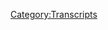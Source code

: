 {{DEFAULTSORT:
    #_TRANSCRIPT_0736:Reflections on a Verdict
}}{{Transcript
    | title         = [[736: Reflections on a Verdict]]
    | caption       = [https://knowledgefight.libsyn.com/736-reflections-on-a-verdict Listen to this episode on Libsyn]
    | episodeNumber = [[736: Reflections on a Verdict|736]]
    | length        = 01:08:22
}}

{{MessageBox
    | header     = Warning: Bot Generated Content
    | text       = This transcript was automatically generated by transcription software and likely contains many mistakes and misattributions. Please check the audio for definitive quotes, attribution, and context.
    | image      = N3yvass4myg91.webp
    | imagewidth = 50px
    | id         = warning
}}

{{TranscriptBlock
    | name      = Opening Theme by DJ Danarchy
    | timestamp = 00:00:04.000
    | text      = Red Alert. Red alert. Red alert. Red alert. Red alert. Not not not not not not Knowledge Fight. Dan and Jordan. I am sweating. Knowledge fight dot com. It's time to pray. I have great respect for Knowledge Fight. Knowledge Fight. I'm sick of them posing as if they're the good guys saying we are the bad guys. Knowledge Fight. Dan and Jordan. Knowledge Fight. Need money. Andy in Kansas Andy in Andy Stop it Andy in Kan Andy in Kansas. Andy it's time to pray Andy in Kansas, you're on the air. Thanks for holding. Hello Alex I'm a first time caller I'm a huge fan. I love your work. Knowledge Fight. Knowledge Fight dot com. I love you.
}}

{{TranscriptBlock
    | name      = Dan
    | timestamp = 00:00:55.000
    | text      = Hey, everybody, how's it going out there? This is Dan. Here's the situation, the other day me and Jordan, after the verdict came out on Thursday, we had the opportunity to sit down and chat with the plaintiff's attorney from the Texas cases, Mark Bankston, about the, you know the goings on, reflect a little bit on the the case and what were the most likely next steps. And that is a little bowonus, bwonus bowonus. That's what it is. It's a bonus little episode for this weekend for you all to enjoy. Sneaky snaking. But here's the thing. Me and Jordan had myint, mint, man. I'm pronouncing things weird all over the place. Me and Jordan had meant to record an intro the like this what I'm what I'm doing here, but we forgot. Anyway, I just thought it would be weird if the episode started and then just immediately jumped into an interview. Maybe I'm wrong. I don't know. Maybe this is unnecessary. Anyway, before I get too up in my head. I'll just throw it to the interview, enjoy, and we will be talking to you soon.
}}

{{TranscriptBlock
    | name      = Dan
    | timestamp = 00:02:10.000
    | text      = Well, folks, I figured there's a lot of news, there's a billion stories to cover.
}}

{{TranscriptBlock
    | name      = Jordan
    | timestamp = 00:02:16.000
    | text      = Yeah. 965 million to be exact.
}}

{{TranscriptBlock
    | name      = Dan
    | timestamp = 00:02:19.000
    | text      = Yeah, close to a billion stories. yeah. And whenever we need some legal analysis on cases involving one Alex Emric Jones, there's, there's one, when we put up the Mark Bankston symbol,
}}

{{TranscriptBlock
    | name      = Jordan
    | timestamp = 00:02:31.000
    | text      = There's only one signal signal symbol.
}}

{{TranscriptBlock
    | name      = Dan
    | timestamp = 00:02:35.000
    | text      = I go to the rooftop of my apartment here in Chicago and I put a gummy worm shadow on a cloud and then Bill calls Mark.
}}

{{TranscriptBlock
    | name      = Jordan
    | timestamp = 00:02:44.000
    | text      = I think I think the Mark signal is a is a silhouette with the words underneath it, "Who sent me these texts?" I think that's
}}

{{TranscriptBlock
    | name      = Dan
    | timestamp = 00:02:53.000
    | text      = It's a it's a Matlock shaped symbol, or bones being picked.
}}

{{TranscriptBlock
    | name      = Jordan
    | timestamp = 00:02:59.000
    | text      = We have extended this long enough, Mark. Welcome to the show!
}}

{{TranscriptBlock
    | name      = Mark Bankston
    | timestamp = 00:03:02.000
    | text      = Cheers, boys. How are y'all doing?
}}

{{TranscriptBlock
    | name      = Dan
    | timestamp = 00:03:04.000
    | text      = Welcome back. I raise my glass of, Jordan brought champagne over this evening. And so welcome. Thanks for joining us.
}}

{{TranscriptBlock
    | name      = Mark Bankston
    | timestamp = 00:03:12.000
    | text      = Absolutely. Absolutely couldn't be in better spirits today.
}}

{{TranscriptBlock
    | name      = Dan
    | timestamp = 00:03:17.000
    | text      = I think a lot of the audience's aware obviously that the Connecticut case, the verdict came in on Wednesday.
}}

{{TranscriptBlock
    | name      = Mark Bankston
    | timestamp = 00:03:25.000
    | text      = Boy, did it ever.
}}

{{TranscriptBlock
    | name      = Dan
    | timestamp = 00:03:27.000
    | text      = It came in as a, as a flood
}}

{{TranscriptBlock
    | name      = Jordan
    | timestamp = 00:03:32.000
    | text      = It will require 40 days and 40 nights to weather the storm, is the level of flood we're dealing with here.
}}

{{TranscriptBlock
    | name      = Dan
    | timestamp = 00:03:39.000
    | text      = And I think some people probably have some questions about, you know, the dynamics about it. And we're certainly no legal mind...
}}

{{TranscriptBlock
    | name      = Jordan
    | timestamp = 00:03:46.000
    | text      = Absolutely we have no law it stuff.
}}

{{TranscriptBlock
    | name      = Mark Bankston
    | timestamp = 00:03:51.000
    | text      = I got a lot of questions, too. There's there's still so much to get answered here. Boy, it's really a nice time to celebrate.
}}

{{TranscriptBlock
    | name      = Jordan
    | timestamp = 00:03:58.000
    | text      = One thing I wanted to ask you first, how bout we start with that. You were in the courtroom for a while, correct?
}}

{{TranscriptBlock
    | name      = Mark Bankston
    | timestamp = 00:04:04.000
    | text      = Yeah, yeah, I was...
}}

{{TranscriptBlock
    | name      = Jordan
    | timestamp = 00:04:06.000
    | text      = Yeah. What was what was it like sitting in the courtroom as a spectator as opposed to a gladiator, you know what I'm saying?
}}

{{TranscriptBlock
    | name      = Mark Bankston
    | timestamp = 00:04:13.000
    | text      = It's interesting, you know, cuz you walk into that courtroom, right? And nobody knows what's gonna happen in this trial. But everybody knows what happens in mine. When I walk in there, there's a weird feeling of
}}

{{TranscriptBlock
    | name      = Jordan
    | timestamp = 00:04:23.000
    | text      = here like Ray Lewis in 2004. Like...
}}

{{TranscriptBlock
    | name      = Mark Bankston
    | timestamp = 00:04:28.000
    | text      = Yeah, exactly, I mean, here's the other thing, too, is I had, over the years gotten the chance to reach out and talk to some of the other plaintiffs in the Lafferty case, but this was the first time that I'm like, in a room with them all, and got to meet them. And, you know, it's weird because sometimes people that you don't think about it too much, that in a very technical sense, these cases of ours in Connecticut, and in Texas are in competition in a way like that. That would normally be the case. Right? But that has since almost the outset, not been how we've treated it. Yeah. And these parents were so gracious to me. And so I mean, they were expressing their admiration and their thanks for what we did. And I don't even represent these folks. Right? But we've kind of stopped looking at it that way. Because, you know, I think we've said it in court many times, me and Chris are as cooperative as two plaintiff's lawyers across the country could ever be. And we have helped each other along this way to make sure that these people are not pulling fast ones in either direction. And so man, when that trial started, yeah, there was no other place in the world I wanted to be, try to help whatever way I could. And it was, it was a great experience to be there. And to be, I don't know, there was something about that particular courtroom when you have that amount of gravity of people in it. yeah. Of all of these plaintiffs. It was, it was quite an experience. But you know, like, like, a lot of people midway through the trial, and I had to leave and come home, because I actually had to come home for a couple days and then go try another case out in Kansas City. Nobody really knew what was gonna happen. Right? Nobody really knew.
}}

{{TranscriptBlock
    | name      = Dan
    | timestamp = 00:05:58.000
    | text      = Well, there's even just this simple dangling thread of like, Is Alex gonna come back? totally. right.
}}

{{TranscriptBlock
    | name      = Mark Bankston
    | timestamp = 00:06:04.000
    | text      = That was I mean, look, I'll be honest with you, once, once Alex testified, I kind of knew where we were going, just not the degree, right. Like, nobody knows. I've always said this getting nobody knows how to value these cases. Right? And so I was almost concerned after my case, if people were going to look at it and go, All right, well, yeah, but that's just a total fluke, you've got one story of what happened to with Neil and Scarlet where Neil gets defamed, and you get one result. That's just a fluke. And what's so rewarding about this next trial? Is it proves that's not a fluke. There's no fluke about it. yeah. And that you can almost look at that. It's like the Heslin case is sort of the battering ram that breaks into that fortress, sets the value sets understands how the case is going to go. And then Chris and his team just took that. And I mean, look, there's there was a lot of things that were going well for them. Right? To start, let's preface this, there were a lot of really good things.
}}

{{TranscriptBlock
    | name      = Jordan
    | timestamp = 00:06:56.000
    | text      = Well, they had already won. So that was a good start...in terms of the terms, of trials. Having already won helped.
}}

{{TranscriptBlock
    | name      = Dan
    | timestamp = 00:07:05.000
    | text      = Step one...
}}

{{TranscriptBlock
    | name      = Jordan
    | timestamp = 00:07:07.000
    | text      = You win the trial, yes.
}}

{{TranscriptBlock
    | name      = Mark Bankston
    | timestamp = 00:07:09.000
    | text      = There can be a lot of defendants who got defaulted or came in there with just a damage hearing. And it still it doesn't really matter, because it's still if the jury doesn't think what they did was wrong, then they're not going to compensate people for it. Right. Right. Yeah. Yeah, exactly.
}}

{{TranscriptBlock
    | name      = Jordan
    | timestamp = 00:07:21.000
    | text      = And that idea of getting $1. You know, well, like when Trump sued the NFL, and they gave him a fucking dollar, you know, yeah.
}}

{{TranscriptBlock
    | name      = Mark Bankston
    | timestamp = 00:07:28.000
    | text      = Right? And so I think everybody knew that wasn't going to be what was happening, because I mean, I mean, I think what these cases show, and I knew from when he testified, is a jury, once this information is put in front of them, it is basically indispensable on its merits, they're gonna fucking hate the guy. That's just how it's gonna be. And then then the question is, right, like so look, they have all these things going well for them, they have the first trial with Jones that we had in Austin clearly broke his brain. Right, he came to that trial with a defense lawyer who was going to put on a fairly standard defense. He went in there and pretended that he had remorse. They tried to play the script of how you would supposedly defend this. And they got they got wrecked. And so it broke Alex's brain. So he shows up to the next trial, and he acts like a goddamn madman. He's up there on the stand saying, I don't apologize for shit, and basically like, all of you are my enemy.
}}

{{TranscriptBlock
    | name      = Dan
    | timestamp = 00:08:19.000
    | text      = You gotta admire that on some level, you know, it's like, this strategy didn't work, let's try...
}}

{{TranscriptBlock
    | name      = Jordan
    | timestamp = 00:08:23.000
    | text      = Yeah, yeah, no, I mean, I didn't...
}}

{{TranscriptBlock
    | name      = Dan
    | timestamp = 00:08:26.000
    | text      = Admire's the wrong word. I'm gonna take that back.
}}

{{TranscriptBlock
    | name      = Jordan
    | timestamp = 00:08:28.000
    | text      = I really didn't get an apology from all of the people who had no idea this was going to be coming. But what are you gonna do? You know?
}}

{{TranscriptBlock
    | name      = Mark Bankston
    | timestamp = 00:08:35.000
    | text      = Right. You have that, you've got Jones acting like an absolute madman, which helps. You've got Norm Pattis, which, wow! Did I, I never would have thought that I would see a lawyer who could try this case less competently than Andino Reynal. I did not think so. I, we learned that is possible. You had Norm, Norm was literally asleep at one point in the trial. He was like tweeting during the trial about other stuff, like...
}}

{{TranscriptBlock
    | name      = Dan
    | timestamp = 00:08:59.000
    | text      = at Cernovich. yeah.
}}

{{TranscriptBlock
    | name      = Mark Bankston
    | timestamp = 00:09:00.000
    | text      = He's like, he's like, being openly combative with the jury, I mean, it was it was I'm, I love to know what's going on with Norm. But I'll tell you when I saw that closing statement of his. yeah. I was like, Is this son of a bitch throwing the case? What is he up to? Like what is happening?
}}

{{TranscriptBlock
    | name      = Dan
    | timestamp = 00:09:16.000
    | text      = I know, I know. This is not gonna be a popular statement. But maybe these grieving families are liars.
}}

{{TranscriptBlock
    | name      = Jordan
    | timestamp = 00:09:23.000
    | text      = Yeah, yeah, that was an intense, I actually, that was actually a really good question lawyer, lawyering, you can do. That lawyers prayer sounded fake as shit to me. Like no lawyer has ever done that. nobody. Nobody's ever said that. Why did he say he was like the old fashioned lawyers prayer?
}}

{{TranscriptBlock
    | name      = Dan
    | timestamp = 00:09:43.000
    | text      = Norm's a creative guy, stand up comic, he writes his own material. There's nothing nothing to shit on there, Jordan.
}}

{{TranscriptBlock
    | name      = Jordan
    | timestamp = 00:09:51.000
    | text      = Well, I will share with you the old comic's prayer. Fuck Norm Pattis that was a that's our favorite one to say before every set.
}}

{{TranscriptBlock
    | name      = Dan
    | timestamp = 00:09:58.000
    | text      = Dear Lord, made the laughs be plentiful. And the alcohol intake...
}}

{{TranscriptBlock
    | name      = Jordan
    | timestamp = 00:10:04.000
    | text      = Work.
}}

{{TranscriptBlock
    | name      = Mark Bankston
    | timestamp = 00:10:05.000
    | text      = You know, I think it's sometimes works in a criminal trial when you have a lawyer who's defending, who is deeply and fundamentally unlikable like Norm is, I mean, he's just a powerfully unlikable human being. But it actually sometimes works in criminal trials. But in the civil end, no, this would didn't fly. So you've got all these advantages going in, then you got Jones, you've got the attorney. I mean, it's a mess. But here's the thing that I don't think people are putting enough attention on, is that while Chris Mattei had himself a really strong case, and really favorable conditions in the courtroom, he faced something that is so insanely difficult, which is when you have, when you just have, when  it's just Neil and Scarlet, one family, right, you can get the number up, get it up there to 50 million and your jury understands that. But once you start having 15 plaintiffs, you have to get the numbers up so high that your jury's gonna get sticker shock, right. And that's a worry even well below the figure they got. To be able to defeat that, to be able to get a jury on board with the idea of of giving this kind of award is literally the hardest thing a plaintiff's lawyer can ever do.
}}

{{TranscriptBlock
    | name      = Jordan
    | timestamp = 00:11:06.000
    | text      = I believe it.
}}

{{TranscriptBlock
    | name      = Dan
    | timestamp = 00:11:08.000
    | text      = I think, I think in terms of that, that's, that's an angle and then too with the the number of plaintiffs like as opposed to with your case, with Neil and Scarlett, it's, you know, it's one story. It may be a complicated story to tell, but with so many plaintiffs being able to, you know, respectfully and accurately convey all of their different experiences. right. It's something that I thought was also well handled. yeah. It seems like a gigantic challenge. yeah.
}}

{{TranscriptBlock
    | name      = Mark Bankston
    | timestamp = 00:11:36.000
    | text      = I mean, look, you you know, you're going to, if you do it, right, like he did you get critical mass. Yeah, that can happen. But there was a huge danger there of losing the jury in the details, of all of these different people, and having them get exhausted through the process and having that be dulled in their senses. And you'll notice that as Chris started going through the different plaintiffs, he was able to create new angles and new ways to tell the story. yes. It wasn't just repetitive. yeah. At all.
}}

{{TranscriptBlock
    | name      = Dan
    | timestamp = 00:12:04.000
    | text      = I think Koskoff too, had a great sort of friendliness with the way that he questioned the the plaintiffs as well, there was at times, certainly, got objections from Norm. But there was kind of a friendliness to him, in contrast to Mattei, kind of having more of a like, straightforward...
}}

{{TranscriptBlock
    | name      = Jordan
    | timestamp = 00:12:27.000
    | text      = Even then the objections from Koskoff or, for Koskoff for more like, Okay, you can't ask that question, I know, we all just want them to tell the story and you're trying to ask a question. Yeah, absolutely. You'd object and then it'd be like, Okay, let me rephrase this to just tell your story. Like that. Yeah.
}}

{{TranscriptBlock
    | name      = Mark Bankston
    | timestamp = 00:12:45.000
    | text      = Yeah. The other person I should probably mention by name just because I'm such such a big fan of hers is Alinor Sterling's work, arguing legal propositions in that courtroom was so outstanding. I really have rarely seen a lawyer who was so effective at communicating with the judge than Alinor is, and there were so many big rulings that she was able to secure during that trial. And she did such an amazing job. They had a really great team. I mean, that's it was both of these parents, both sides have, we're lucky to have really competent representation because they could have gotten stuck with terrible people. You never know. like Norm.
}}

{{TranscriptBlock
    | name      = Jordan
    | timestamp = 00:13:21.000
    | text      = I bet she I bet she has to feel amazing just because there are so few times I think, where you can really get into like, the nitty gritty of ah ah, this isn't point one four point C and feel like the righteous Crusader have fucking, you know, like, oh, no, it's one dash four C, MOTHER FUCKA. You know, like, you don't get to do that. rarely. exactly.
}}

{{TranscriptBlock
    | name      = Mark Bankston
    | timestamp = 00:13:45.000
    | text      = Their legal team had three very distinctive and different personality presences in the courtroom, right then that some people look at the four of us, for instance, and it's like, yeah, the four bearded weirdos you know, they've they're basically brothers. They're, they're, they're different shades of the same color.
}}

{{TranscriptBlock
    | name      = Jordan
    | timestamp = 00:14:04.000
    | text      = You like fucking Wyatt Earp from Tombstone, shut the fuck up.
}}

{{TranscriptBlock
    | name      = Mark Bankston
    | timestamp = 00:14:08.000
    | text      = Exactly, right. And but there is sort of a solidarity, that groupness that we almost operate as one unit. And it's an interesting way to do it, and the jury seemed to really like us for it. But then when you add up into that it could adopt this different approach of having. Alright, so Chris has is able to bring a level of moral righteousness to the courtroom, that in a less genuine person would be over the top. But Chris is so genuine, that he was able to keep this like very strong sense of moral authority in the courtroom, but that needed to be counterbalanced because that they needed to have an emotional angle to they needed to have a humanistic relating. And Josh Koskoff pulled that element off of it. He has such an easy, unforced sense of camaraderie with people that he can pull that off. And then you have Alinor who is basically a strategist at heart like she is a, a battlefield general, and to know how to use the rules to keep her opponent where she wants, and so you have this very analytical approach in Alinor and the three of them together, just knocked it out of the park. I just, I'm, I'm actually super excited to work with them again in the future, you know, because they are some, they have been doing some great work outside of this too, you know, because they did Remington and that was a long slog, a very uphill climb. And they did it. And so they're out, you know, celebrating the world right now getting the accolades, and they deserve every bit of it. Because, wow, this is really an amazing result. Yeah, totally.
}}

{{TranscriptBlock
    | name      = Dan
    | timestamp = 00:15:32.000
    | text      = So I guess that leaves us in a position where, you know, we have this almost $1 billion judgment against Alex and Infowars. He has put his company into bankruptcy, or at least Free Speech Systems is in bankruptcy. And there's some sort of chaos going on with that as well, with the lawyers turning on each other a little bit as I understand. yeah, yeah. But where do, where do you I mean, obviously, it's almost entirely unpredictable. But where do you get, like, what are we talking about when we talk about appeals? Well, what are the options even?
}}

{{TranscriptBlock
    | name      = Mark Bankston
    | timestamp = 00:16:07.000
    | text      = There was a there was a clip that came out of me talking in the courthouse right after our verdict came down. And I made some predictions on this subject.
}}

{{TranscriptBlock
    | name      = Dan
    | timestamp = 00:16:14.000
    | text      = The bone picking?
}}

{{TranscriptBlock
    | name      = Mark Bankston
    | timestamp = 00:16:15.000
    | text      = Dividing up the courts of Infowars. yeah,yeah. Follows me like a ghost wherever I go. There was the thought that look, if these verdicts aren't monstrously big like they are right now, that that this would end up with resolution through bankruptcy court, because Jones wants this over, he's not going to chase to the ends of the earth on this kind of stuff. And it wouldn't make sense to like, look, he's going to have four trials, to get them all overturned? It's just ridiculous. So and I figured that he would, they would, we wouldn't be looking at that situation. In other words, we would be looking at this ending in a different way. But now when you've got a billion dollar judgment, you've got the Texas verdict, which I know they think they can appeal. Right? And then they're gonna have two more, Alex has just decided to just screw it. And like he said the other day on the show. Uh, you know, I'm gonna spend a few $100,000 and keep these cases wrapped up for years. yeah. And I'm like, I don't care. Like you think I care about that? Like, like, like, one, I think you're vastly overestimating how difficult a plaintiff side appeal is like, I've got to write two briefs over the next two years. Oh, big deal.
}}

{{TranscriptBlock
    | name      = Dan
    | timestamp = 00:17:14.000
    | text      = Well, because the burden's on them. yeah. Right?
}}

{{TranscriptBlock
    | name      = Mark Bankston
    | timestamp = 00:17:16.000
    | text      = Yeah, they've got a lot of work to do. Exactly. And they're gonna have to do a lot of work to do that. And for me, he was great. Now, here's the real kicker of it. Right? Here's the real kicker. Let's say that by some heaven forbid chance he is successful on appeal against us, for instance, and Texas Court of Appeals or Texas Supreme Court, reverses and orders a new trial to go forward. Do you, can you think of anything that would make me happier than going to trial against Alex Jones? Again?
}}

{{TranscriptBlock
    | name      = Dan
    | timestamp = 00:17:43.000
    | text      = Very few things.
}}

{{TranscriptBlock
    | name      = Jordan
    | timestamp = 00:17:44.000
    | text      = In case you're wondering. Last time there was a billion dollars on a Connecticut trial. How about you guys? They said 50 million and appealed it! Surprise!
}}

{{TranscriptBlock
    | name      = Mark Bankston
    | timestamp = 00:17:54.000
    | text      = Yes. Let's do it again, why not.
}}

{{TranscriptBlock
    | name      = Dan
    | timestamp = 00:17:56.000
    | text      = If the appeals court? It wouldn't just be like this judgment is gone. It would be ordering a new trial. yeah, exactly. And Alex's behavior, you probably assume wouldn't be any different. He'd probably end up getting himself defaulted again.
}}

{{TranscriptBlock
    | name      = Mark Bankston
    | timestamp = 00:18:11.000
    | text      = Oh, yeah. Well, and here's the thing, though, if it comes back for new trial, it's just like, we reversed the clock back to June 2022. And we just set a new trial date and try it again. So it really wouldn't be a big deal or
}}

{{TranscriptBlock
    | name      = Dan
    | timestamp = 00:18:21.000
    | text      = But he could, could he like undo the default? Could that be appealed?
}}

{{TranscriptBlock
    | name      = Mark Bankston
    | timestamp = 00:18:25.000
    | text      = I mean, look, that's a technical thing that I guess, let me just put this right, this appeal? No, that's not something that's feasible. Right. The default is so well papered. I mean, we should've had a default in 2019. But the judge has made sure to paper the shit out of that. of course. 2022, it's a dead issue. There's no way he's getting that overturned.
}}

{{TranscriptBlock
    | name      = Dan
    | timestamp = 00:18:43.000
    | text      = So the appeal essentially is just about the damages.
}}

{{TranscriptBlock
    | name      = Mark Bankston
    | timestamp = 00:18:47.000
    | text      = Just about the end and fundamental errors of the trial if they think that anything happened there. It's interesting, because most of your objections to this would be off of like jury instructions. And strangely enough, like Reynal every time we had a charge conference was like, no objection. Which I mean, again, like that's the whole through line with Reynal is there were so many opportunities for him to do things that would help his case and he just sat there and twiddled his thumbs while they're happening. And
}}

{{TranscriptBlock
    | name      = Jordan
    | timestamp = 00:19:12.000
    | text      = I think what's ironic about the idea of an appeal is that after all these four trials are done. Basically, we're going to find out that once you have the ability to choose a jury of peers, like you can weed out certain people. Any reasonable person will agree that Alex should go fuck himself. yeah. The idea of that you can take it to court still kind of infuriates me whenever it's like, it doesn't matter where you are, or who you choose. As long as you get rid of info warriors. This motherfucker is going down.
}}

{{TranscriptBlock
    | name      = Dan
    | timestamp = 00:19:47.000
    | text      = You know, I need a jury of my peers and my peers are crazy.
}}

{{TranscriptBlock
    | name      = Mark Bankston
    | timestamp = 00:19:52.000
    | text      = So it is one of those things too, that like, I noticed that we had some really strong well informed jurors on the jury who I think in the next round for instance, we go try Pozner early next year, something like that. The jury pool is all going to know about this billion dollar verdict. I mean, this thing, exactly. And so a lot of those people who do know about it are probably going to get kicked off the jury. Right? yeah. So we're gonna have a jury who's, who's less in touch with what's been going on with Alex Jones. And what I've learned through this process is that is perhaps more advantageous, right? totally, totally. People who don't know this shit, and they get exposed to it. They lose their fucking minds.
}}

{{TranscriptBlock
    | name      = Jordan
    | timestamp = 00:20:29.000
    | text      = HOW DARE YOU? Yeah, absolutely.
}}

{{TranscriptBlock
    | name      = Dan
    | timestamp = 00:20:31.000
    | text      = That became so clear to me when we had the guys from The Dollop on and like, I was playing stuff that Jordan would just be like, oh, yeah, okay. Dave and Gareth were freaking out. We're hearing stuff that's like kind of junior varsity Alex content to me. They're like, How is this one show?
}}

{{TranscriptBlock
    | name      = Jordan
    | timestamp = 00:20:51.000
    | text      = It is kind of a situation where this has, you know, we were all worried. As you said earlier, Dan and I were both worried about the judgment and all of this stuff. And I think that really might be because we are so close to it, that if we had, could step back, you know, like, if you can go back and listen to episode one, I'm fucked up about this shit. And I saw none of it.
}}

{{TranscriptBlock
    | name      = Dan
    | timestamp = 00:21:16.000
    | text      = When Alex said, it's time to pray. We lost our minds.
}}

{{TranscriptBlock
    | name      = Jordan
    | timestamp = 00:21:19.000
    | text      = We lost our shit! That's nothing now. That is nothing, you know, but it would be great for a jury.
}}

{{TranscriptBlock
    | name      = Dan
    | timestamp = 00:21:27.000
    | text      = Here, we don't factor that in nearly as much. it's hard to. It's like the opposite of naivety or something. But it's still kind of naive on our part.
}}

{{TranscriptBlock
    | name      = Jordan
    | timestamp = 00:21:34.000
    | text      = Because you don't know the amount that's correct. You know? yeah.
}}

{{TranscriptBlock
    | name      = Mark Bankston
    | timestamp = 00:21:37.000
    | text      = Well, we'll give you kind of a preview of where things are going. There will need to be, so on the 20th of this, like next week, we're having a hearing in Heslin. For enter the judgment there. We're gonna try to make a play to get around the cap on punitive damages there. That's a play I think we can make in Heslin. And I know for a fact it's going to be much easier play in Pozner. Right. It's just it's just from the way that sets up and how it will be much much much easier. But I still think we're going to do it in Heslin as well. Get that entered. There's the sanctions for Andino's trial conduct that the judge requested I put down on paper. So we've done that, we're going to have a hearing on that. We're also going to have a hearing about--
}}

{{TranscriptBlock
    | name      = Dan
    | timestamp = 00:22:16.000
    | text      = Think we're going to get some Norm sanctions?
}}

{{TranscriptBlock
    | name      = Mark Bankston
    | timestamp = 00:22:18.000
    | text      = I wish. I wish, no but we are, we're doing also sanctions motion for the improper removal and bankruptcy back in April, which is total BS, got dismissed really quick. But that caused us to incur a bunch of expenses. So we're gonna seek all that and we're actually going, instead of going after Jones and the company, we're going after the lawyers who did these things and pulled these things off.
}}

{{TranscriptBlock
    | name      = Dan
    | timestamp = 00:22:40.000
    | text      = Are we are we talking about a media star here?
}}

{{TranscriptBlock
    | name      = Mark Bankston
    | timestamp = 00:22:44.000
    | text      = We may have some news on him coming up. I'll just tell Knowledge Fight fans, keep, keep your eyes peeled for a story of Robert Barnes. This is, this would actually be against Andino for what he did during trial, as well as another one of their lawyers to name Eric Taub, who was involved with the representation earlier and made certain representations about Infowars LLC prior to the bankruptcy. So we'll be having a hearing on those and then enter the judgment. Right. The Lafferty folks will be having a similar thing happen. Of course, they're still stretching out because what people don't even realize, they haven't even had punitive damages yet.
}}

{{TranscriptBlock
    | name      = Jordan
    | timestamp = 00:23:16.000
    | text      = I know. That's gonna be bigger. Right? That's gotta
}}

{{TranscriptBlock
    | name      = Mark Bankston
    | timestamp = 00:23:21.000
    | text      = You know, I think when you have a billion dollar billion dollar punatives, I don't think you need, I don't know.
}}

{{TranscriptBlock
    | name      = Jordan
    | timestamp = 00:23:27.000
    | text      = Compensatory is a billion dollars. I feel like they are going to wind up going ham on punative damages.
}}

{{TranscriptBlock
    | name      = Mark Bankston
    | timestamp = 00:23:33.000
    | text      = I think it's very possible.
}}

{{TranscriptBlock
    | name      = Dan
    | timestamp = 00:23:35.000
    | text      = But yeah, but also, like, the unfair trade practices part wasn't even. yeah. that's interesting. That's still even another thing that's sort of hanging in the balance.
}}

{{TranscriptBlock
    | name      = Mark Bankston
    | timestamp = 00:23:44.000
    | text      = It is, it's it was a really nice tactic they pulled out of their hat on that one. And if they can sail that through, wow, what a great move. Right? I mean, it's I don't think anybody's ever thought about doing it this way before. I think they're the first ones to ever try it this way. And it was, I mean, I don't know for certain, but boy, do I smell Alinor on all of that, like, that is Alinor strategy right there. And if they if they pull that off, oh my gosh, then because like, then now we're talking numbers that I mean, are just, you can't ever resolve, right like this, this will be a millstone around his neck forever, if that's the case, right? And that may be where we're going. So they're gonna have to do the same thing, they got to get their punatives, then they'll have a hearing for entry of judgment. Once that happens. Infowars has about 30 days to file notices of Appeals in the various state courts. And if they want to do that, then they'll get an appeal. Like, for instance, I'll just take my case, though, they'll go up to the Texas Court of Appeals, and then that court will rule on everything, that will probably take and nine months, something like that. And then there will be they'll probably appeal after that. They'll do a what they call a petition for review to the Texas Supreme Court. That's not a mandatory appeal. The Texas Supreme Court gets to decide whether they want to hear it or not. sure. And in the past, they declined to hear in the earlier appeal, so I don't I don't know. But that would probably if the tech Supreme Court takes it, that's another nine months. And then and then they'll petition to the US Supreme Court that will resolve itself quickly. Like they'll reject that in two months. But we are probably looking at a year and a half, two or so. Before brass tacks really get hit.
}}

{{TranscriptBlock
    | name      = Jordan
    | timestamp = 00:25:18.000
    | text      = So, you're gonna do this, you're saying we're looking at two years before people legit go to his house and start digging up to find his fucking gold? Yeah, okay.
}}

{{TranscriptBlock
    | name      = Mark Bankston
    | timestamp = 00:25:27.000
    | text      = Start digging up gold out in the backyard. No, like, right? The problem there? Is ok. Cuz it even gets more complicated. Because at the same time, we have a fraudulent transfer suit pending against which we can adjudicate during that time on appeal, but we really can't do anything with it till the appeal is over. Right. So then, then we get to go after the money that isn't technically in Alex Jones's hands or Free Speech Systems hands, but that has been transferred over into other entities or been given to other insiders. Right. the weird companies. Yeah, exactly. Like the one that would trips everybody's radar on this is PQPR. Right? right. They set up, and there's a trust out there. You know, they
}}

{{TranscriptBlock
    | name      = Dan
    | timestamp = 00:26:05.000
    | text      = The AEJ one is that
}}

{{TranscriptBlock
    | name      = Mark Bankston
    | timestamp = 00:26:06.000
    | text      = Yeah, they got an EJ trust. Now what's interesting with that trust is it's got $30 million sitting in it right now. So, you know, people sometimes come up to me and said, like, hey, you know, great result. But you know, are you really gonna collect anything, Alex Jones really have any money? And there was a time in my life where I was like, I don't know. And frankly, I don't care. Like, that's never what this was about. It's not for families, either, right? That's not why they're doing it, you know, like, like, the idea of them actually having to wait more time. They don't care, like fine, whatever.
}}

{{TranscriptBlock
    | name      = Jordan
    | timestamp = 00:26:33.000
    | text      = Yeah, of course.
}}

{{TranscriptBlock
    | name      = Dan
    | timestamp = 00:26:33.000
    | text      = They've waited a decade.
}}

{{TranscriptBlock
    | name      = Jordan
    | timestamp = 00:26:34.000
    | text      = But isn't that isn't that ultimately, the question that so many people are having right now. And it's the one that I'm hearing from a lot of people in regards to our show specifically, obviously is like, Is Alex is going to be on the air for another two years until people start digging up his gold? Do you know what I mean? Like with this with this whole situation? One, I want to say that the law is great, and it makes perfect sense. And two, it is it is a thing where it's like, this judgment is so immediate, after so much bullshit, you know, and then people are going to want this to then be an immediate result. Right? right. Exactly. Yeah. They want people to be like Alex has to get on a plane tonight and head to Venezuela to survive.
}}

{{TranscriptBlock
    | name      = Dan
    | timestamp = 00:27:25.000
    | text      = People were asking, is he a flight risk?
}}

{{TranscriptBlock
    | name      = Jordan
    | timestamp = 00:27:26.000
    | text      = Yeah, absolutely. Yeah.
}}

{{TranscriptBlock
    | name      = Mark Bankston
    | timestamp = 00:27:27.000
    | text      = See to me, though, look, there already are immediate consequences. There already are immediate effects that I think are, because because here's the thing, even if you could take all of his money, and you could essentially shut down Infowars, that's not going to stop him from being him like, it'll be on the internet. Like, he'll make videos, he'll do whatever people like, yeah, like, you're not going to get rid of them that way. What you really have to do is to be able to marginalize and neuter his influence on American culture. Right? And that that really is kind of the goal, the whole thing, right? When these families realize that man, they start to see that Parkland shooting happened, same stuff was happening, they're like, we can't just let this keep going. The suit itself, you gotta remember a suit gets filed in April. Lafferty suit pulls up a couple months later, Jones basically loses his mind over that period of time, starts threatening to kill Robert Mueller, starts posting just a bunch of stuff that like is like an attempt to get the tech giants to come after him, just the most racist, transphobic shit, and you know, all sorts of stuff. During that summer, he loses his mind, the combination of those two events, the lawsuit, and all of that caused the tech giants to deplatform, which I still think was done in the most ridiculous, arbitrary way that kind of like points to their mistakes all through it, but like it got done. Right. And that was the first big effect of the suit. I really do think that you move past 2019, at 2018 Jones was basically at the height of his powers. And he was effectively defanged by the suit itself, then the deplatforming reduces the core size of his audience. And then now after the defaults, after all of it, after this constant drumbeat of how he's not taking it seriously, and then the verdicts, he has been heavily marginalized as in in a way that like, I'm not even sure that collecting the money makes that much more of a difference to tell you the truth. I mean, I think it will reduce the size of his media operation, but but his ultimate reach, I think, will probably be about the same...margins.
}}

{{TranscriptBlock
    | name      = Dan
    | timestamp = 00:29:24.000
    | text      = I think you have a number of impacts. I think that the people who are already in and deeply in with Infowars, it's not going to marginalize him with them, but you never would be able to do that period. There'll be there's a vaster awareness of who he is among normies perhaps in in a way if it's like, oh, this is the guy who lost a billion dollars over Sandy Hook. And I think that could be helpful in some ways. yeah. But then there's logistical things of like credit impacts of losing a case like these, and that's something that will will be a problem for him and in order to maintain whatever relevance he has, and ability to get audience, he has to have his own site like Banned dot video that is intensely expensive for him with bandwidth costs. And the only way to keep getting people to go to the site is to offer a platform for weirdos like David Icke, and some of these other folks like that guy who dresses up like Uncle Sam and yells at people on the street. Like you, he has that stuff. And that's costing him an arm and a leg. And eventually, he's not going to be able to afford to run this site, and other people aren't going to pony up the money for that. And, you know, you're left in a position where, if that goes away, he has Infowars? That's it?
}}

{{TranscriptBlock
    | name      = Jordan
    | timestamp = 00:30:49.000
    | text      = Yeah, I mean, I think I think what we are all underestimating...
}}

{{TranscriptBlock
    | name      = Dan
    | timestamp = 00:30:53.000
    | text      = Oh, I'm sorry. He also has Nick Fuentes's streaming site, Cozy.
}}

{{TranscriptBlock
    | name      = Jordan
    | timestamp = 00:30:57.000
    | text      = --I think what we're all estimating, as far as you know, when you say like, he won't lose his reach, or he can still do a show on YouTube or whatever. I don't know
}}

{{TranscriptBlock
    | name      = Dan
    | timestamp = 00:31:07.000
    | text      = He can't do a show on YouTube!
}}

{{TranscriptBlock
    | name      = Jordan
    | timestamp = 00:31:08.000
    | text      = No. Well, I mean, whatever. You know, he can do a show and put it somewhere. right. yes. I think we're underestimating the amount of cache that he gets from having a professional studio. yes. Like if he no longer has a professional studio, and he's going out from his fucking room. And you look at his video and you see the same thing that you do with any asshole. in our room? Yeah, in our room! Yeah, absolutely. I don't think he has the ability to go beyond that because he doesn't have any talent. You know, he doesn't he doesn't create anything.
}}

{{TranscriptBlock
    | name      = Dan
    | timestamp = 00:31:41.000
    | text      = Well, it was cool for him to be broadcasting out of like his spare bedroom when he was coming up.
}}

{{TranscriptBlock
    | name      = Jordan
    | timestamp = 00:31:46.000
    | text      = Yeah. It's super cool to have those bonafides, you know?
}}

{{TranscriptBlock
    | name      = Dan
    | timestamp = 00:31:49.000
    | text      = It's sadder for it to be like the falling action of like, you had this CNN level set with elaborate like, visuals behind you and a skull on your desk for some reason. And then you're, you know, back to recording in a, in a bedroom. And it's, it's. yeah. It's not the same.
}}

{{TranscriptBlock
    | name      = Jordan
    | timestamp = 00:32:08.000
    | text      = I think it would be surprising to like, really look at whether or not that moment when it becomes sad to be a fan of Alex Jones really has a has a like an effect, you know, once he's fallen so far, and you're still a fan of Alex Jones, aren't you at some point gonna be like, Oh, this is not fun.
}}

{{TranscriptBlock
    | name      = Dan
    | timestamp = 00:32:28.000
    | text      = I can't imagine that point hasn't already come. well.
}}

{{TranscriptBlock
    | name      = Mark Bankston
    | timestamp = 00:32:31.000
    | text      = They've already crossed that Rubicon.
}}

{{TranscriptBlock
    | name      = Jordan
    | timestamp = 00:32:33.000
    | text      = That's fair.
}}

{{TranscriptBlock
    | name      = Mark Bankston
    | timestamp = 00:32:34.000
    | text      = And I mean, it's always been my sense. I don't know this. Right. But it's always been my sense that among his viewership, the people who are actually buying the supplements is a very, very, very small component of that, it is a tiny percentage of the audience who are spending a shit ton of money with him. Right. And and so. like any televangelist, yeah. Yeah. And I don't think you'll notice that his revenue has never been terribly dependent on his total spread. Like once he escaps from crazy world and his stuff leaks out in normal world, it doesn't increase his sales at all. Like that doesn't that's never been a thing. And so I think, look, the the important effects of defending him to some extent,
}}

{{TranscriptBlock
    | name      = Dan
    | timestamp = 00:33:13.000
    | text      = Well, hold on, hold on, I want to just I want to put a button and this really quick. Yeah, it does seem like when, like, the FBI says, No one died at Sandy Hook, breached into what you might call mainstream, like it spread wider, that did have an effect on spreading his sales. But when he's like on Piers Morgan, or he goes on Rogan, that doesn't necessarily spike sales.
}}

{{TranscriptBlock
    | name      = Mark Bankston
    | timestamp = 00:33:36.000
    | text      = No, exactly. And I do think...
}}

{{TranscriptBlock
    | name      = Dan
    | timestamp = 00:33:38.000
    | text      = There's a difference between that.
}}

{{TranscriptBlock
    | name      = Jordan
    | timestamp = 00:33:39.000
    | text      = That's a good point.
}}

{{TranscriptBlock
    | name      = Mark Bankston
    | timestamp = 00:33:41.000
    | text      = --it broke through into a greater community, but that community was still pretty, pretty damn crazy. And I do think that like, you look at the 2017 period, right after Trump's victory, there were a lot of sort of standard NASCAR dad mega conservatives, who suddenly discovered Alex Jones during that period, and like it was he became a very dangerous thing. And I don't, he doesn't have that anymore. there's more dangerous things. Think about, think about how the 2020 election goes, if the suits never happened. Alex has all these platforms, he's still at the height of his powers, you may have a very different 2020 election. Like there's those sorts of things you got
}}

{{TranscriptBlock
    | name      = Dan
    | timestamp = 00:34:16.000
    | text      = Alex might have turned on Trump by then, though. exactly. That's another like, they
}}

{{TranscriptBlock
    | name      = Jordan
    | timestamp = 00:34:21.000
    | text      = I don't know if we have a different election. I, maybe we have more people at January 6th. That could be the bigger problem. But having, we could have a dictatorship.
}}

{{TranscriptBlock
    | name      = Mark Bankston
    | timestamp = 00:34:31.000
    | text      = There's no question. And I mean, it was frustrating to me like going through the COVID period and seeing him do all this stuff and realizing like, you can't stop and you never will effectively stop him. The only way you can is to completely try to marginalize them. I hope this has done that. And I think it's going to it's it's certainly his life is about to get more difficult, that's for sure. But I think there's this bigger effect and I think this is really legit is that there has now been a signal sent out to media of all stripes that if you start bringing private people, blameless, innocent private people into your conspiracy lies and start telling false facts about them either intentionally or recklessly, there's gonna be a big damn price tag for that. And I think it's going to the effect on other people who are, who are edging close to, I might do some things like Alex Jones, this has given them considerable pause.
}}

{{TranscriptBlock
    | name      = Dan
    | timestamp = 00:35:22.000
    | text      = Yeah. It sends a message that like your conspiracy games are all fun and well, like it's, you know, there's a litany of things that Alex has been full of shit about that he's never been sued about and never will be sued about. It's like, it's all fun and games, but there is a point at which you need to be careful, don't do these things. That and maybe that's a lucky message for some of those people coming up.
}}

{{TranscriptBlock
    | name      = Jordan
    | timestamp = 00:35:47.000
    | text      = A reasonable a reasonable society, could take all of the things that Alex Jones did in regards to this case in regards to these people, and be like, Okay, well, we know yelling fire in a crowded theater is not free speech. So if you do exactly this list of things, then you go to jail or your show is gone or something like that. Because it is like any reasonable jury would come to the conclusion that you owe a billion dollars if you do that shit. So why not skip the five years of god damn litigation and just go, you did the exact list of things that every reasonable person thinks costs a billion dollars. So guess what, just go to jail!
}}

{{TranscriptBlock
    | name      = Dan
    | timestamp = 00:36:31.000
    | text      = Take a breath.
}}

{{TranscriptBlock
    | name      = Jordan
    | timestamp = 00:36:33.000
    | text      = Y'know?! Sorry.
}}

{{TranscriptBlock
    | name      = Mark Bankston
    | timestamp = 00:36:34.000
    | text      = Well what's wild too is if Jones had been a normal, a normal media defendant, he would have settled these cases early and he totally could have done so, I'm almost certain. If I think back at, look, because here's the other thing is people look back at this now and like the right now, and they're like, this is how it was always going to end. And they saw the sort of inexorable downfall of Jones. And if you look back to 2018, that wasn't the case at all. No, I had a lot of people right after I filed this case, and it's real brave of you. I wish you the best but boy, that's gonna be a hard uphill climb. And you know, I hope he doesn't get you. And it took a long process and very strategic litigation to put him in the box that he's in. And it's frustrating in that way, actually.
}}

{{TranscriptBlock
    | name      = Jordan
    | timestamp = 00:37:10.000
    | text      = You did a very good job. I, that is a good point. People underestimate how hard the guys worked on all this. Yeah, all around.
}}

{{TranscriptBlock
    | name      = Mark Bankston
    | timestamp = 00:37:19.000
    | text      = A lot of people would have put it on Jones as though he dug his own grave. And I'm like, people look, I had a shovel and it was a big shovel.
}}

{{TranscriptBlock
    | name      = Dan
    | timestamp = 00:37:26.000
    | text      = Alex did play a part in digging.
}}

{{TranscriptBlock
    | name      = Jordan
    | timestamp = 00:37:29.000
    | text      = He was like, let me help you out. He saw you with the shovel
}}

{{TranscriptBlock
    | name      = Mark Bankston
    | timestamp = 00:37:36.000
    | text      = You got to dig this way! Get down here, you got to really put your back into it!
}}

{{TranscriptBlock
    | name      = Dan
    | timestamp = 00:37:39.000
    | text      = You you've you've said before even I believe on the show that like there is a point or maybe it was Bill that like this could have been resolved so easily. so easily. In earlier times, if if Alex said well, I mean he's done it with other cases before like with Hamdi Ulukaya, you know, the Chobani he said he was going to fight that or die. And then he settled like a week later.
}}

{{TranscriptBlock
    | name      = Jordan
    | timestamp = 00:38:02.000
    | text      = I'm really sorry about the things I said about Hamdi Ulukaya!
}}

{{TranscriptBlock
    | name      = Mark Bankston
    | timestamp = 00:38:06.000
    | text      = Yeah, it's so funny that even after he did that, then he gets into my deposition, he starts defaming the guy again. of course. It's, it's wild to me that it's just because of the two jurisdictions right, because of where Chobani is and where Comet Ping Pong is, those those areas, both of those venues, if you make an apology before the suit and retract, your damages are cut to almost nothing if you do that. yeah. And so they knew it wouldn't it wouldn't have been worth it to pursue it once he made those apologies.
}}

{{TranscriptBlock
    | name      = Dan
    | timestamp = 00:38:34.000
    | text      = The weirdest part about Alex's Comet Ping Pong apology was like the 15 minutes he did about how good the pizza was, he went over the whole menu and was like, you gotta try the quinoa.
}}

{{TranscriptBlock
    | name      = Jordan
    | timestamp = 00:38:47.000
    | text      = That's how you apologize. Free advertising.
}}

{{TranscriptBlock
    | name      = Mark Bankston
    | timestamp = 00:38:50.000
    | text      = It's weird though, now I'm I'm seeing in the past day or two like these, I guess right wing influencers who are trying to test the waters about how much they can defend Alex or attack the outcome of this thing. And I see, you know, like a Cernovich or a Charlie Kirk, who say the same litany of bullshit about like, this is something Alex apologized for. No he fucking didn't. Show me. Show me, pull me the clip, show me where Jones said, I'm sorry for the things that I have done to these parents.
}}

{{TranscriptBlock
    | name      = Dan
    | timestamp = 00:39:18.000
    | text      = Did he apologize for when he said it was fake last week?
}}

{{TranscriptBlock
    | name      = Mark Bankston
    | timestamp = 00:39:21.000
    | text      = Yeah, exactly. Right like that. First of all, that's bullshit. They say oh, he only did it a couple of times. Motherfuckers we, we had 40 hours of it in evidence in our trial. And we know now from exhibits in Lafferty, they had 100 more episodes between 2013 and 2018 that they never produced to us talking about Sandy Hook. Do not talk to me about he only did this a couple of times so that you know, it's these constant like, I'll invent just new realities to try to defend the Alex Jones. But I've noticed that like they're not getting a lot of traction off of this. yeah. Even some of your usual suspects are like ehh, I'm not touching this.
}}

{{TranscriptBlock
    | name      = Jordan
    | timestamp = 00:39:55.000
    | text      = Glenn Greenwald hasn't said a word I'll tell you that right now.
}}

{{TranscriptBlock
    | name      = Dan
    | timestamp = 00:39:59.000
    | text      = Despite frequent poking by Jordan.
}}

{{TranscriptBlock
    | name      = Jordan
    | timestamp = 00:40:02.000
    | text      = I've been trying to piss that dude off for a while now, I haven't been on Twitter for fucking forever and man, man, it's annoying.
}}

{{TranscriptBlock
    | name      = Dan
    | timestamp = 00:40:08.000
    | text      = You know what I think is the case with those people who are defending him. I think that they see a guy going down. But a guy who's going down can be profitable for them in some ways, right? It makes me think of the way Alex talks about
}}

{{TranscriptBlock
    | name      = Jordan
    | timestamp = 00:40:23.000
    | text      = When Toys R Us was going bankrupt, a lot of people made a lot of money, you know, like that kind of thing.
}}

{{TranscriptBlock
    | name      = Dan
    | timestamp = 00:40:27.000
    | text      = Less that and more like the way that Alex makes a hero out of Colonel Travis and the Alamo. You know, there is kind of a like, remember Infowars. yeah, that's a good point. Where it's like, no one wants the reality of Colonel Travis. right. They want this myth, and I think they're trying to engage it in the myth, as Alex is, you know, being surrounded by Santa Ana.
}}

{{TranscriptBlock
    | name      = Mark Bankston
    | timestamp = 00:40:48.000
    | text      = Yeah. Yeah. Well, I don't believe for instance, a guy like like, like a Benny Johnson or Charlie Kirk, or one of those fuckers. I don't actually think they have strong feelings of defense of Alex, I think they're really in tune with what their, the people that grift off of are going to want to hear. And so there is a small contingent who they know they can get engagement from that way.
}}

{{TranscriptBlock
    | name      = Dan
    | timestamp = 00:41:07.000
    | text      = Well, they probably feel like they would look weak if they didn't.
}}

{{TranscriptBlock
    | name      = Mark Bankston
    | timestamp = 00:41:10.000
    | text      = Exactly. And it's so weird. I see all this stuff about like, well, this is what happens when you speak out against the regime. And I'm like, What the fuck are you talking about? Like, there are so many people who are like enemy of this of like, I guess, like modern establishment liberals or whatever. And if there really was like, Hillary and Soros was sitting around room plotting to take them down, like like, no, that's not how that would work. Right. And,
}}

{{TranscriptBlock
    | name      = Dan
    | timestamp = 00:41:36.000
    | text      = Mark, here's what you're not taking into account. You don't know that Robbie Parker was elected to be the shadow Secretary General of the UN. It's nonsense.
}}

{{TranscriptBlock
    | name      = Mark Bankston
    | timestamp = 00:41:49.000
    | text      = I in fact did not know that.
}}

{{TranscriptBlock
    | name      = Dan
    | timestamp = 00:41:51.000
    | text      = Challenging power? It's, yeah, these aren't power. This is people.
}}

{{TranscriptBlock
    | name      = Mark Bankston
    | timestamp = 00:41:55.000
    | text      = Yeah, that's what's so disgusting about it to me is that like, here's something that's so obviously morally obscene, something that's so horrific that even if you just take what like, take like a, you know, again, like a Charlie Kirk, where he probably wants to imagine Alex Jones, right? Which when his imagination of what Alex Jones did, it's still pretty fucking bad, right? But they don't they never engage with what he actually did, which is so morally horrific, that you can't even wrap your head around it. And the fact that something that morally obscene has taken this much effort to be able to address and hold accountability for yeah, there's no slippery slope against these people. If, if it's this hard to go after literally the worst act of defamation in American fucking history, then like, yeah, no, people.
}}

{{TranscriptBlock
    | name      = Jordan
    | timestamp = 00:42:41.000
    | text      = Wouldn't it couldn't it be stopped the next time way better than a billion dollar judgment, if somebody just wrote a law that was like, Okay, if you defame people multiple times and make a billion dollars off of it, and then you get sued for it, instead of trying to settle you have a default judgment. And then if you do, you know, like, if you do have this shit, just it's over, go away. You know?
}}

{{TranscriptBlock
    | name      = Dan
    | timestamp = 00:43:03.000
    | text      = I think that, I support the spirit of...
}}

{{TranscriptBlock
    | name      = Jordan
    | timestamp = 00:43:05.000
    | text      = It's not a slippery slope!
}}

{{TranscriptBlock
    | name      = Dan
    | timestamp = 00:43:06.000
    | text      = --what you're discussing. I know, I'm just saying that like writing that into a law would be very complicated. it'd be very specific. The debate, the floor debate on that would be
}}

{{TranscriptBlock
    | name      = Jordan
    | timestamp = 00:43:16.000
    | text      = but that's what I'm saying, like, what if we just finally accepted a floor for defamation that's criminal, you know, just like this is, let's start here. This is a crime. I feel like the problem that everyone is having is they want to talk about the billion dollar judgment, and not like the reason that it's a billion dollars is because he committed a real life crime.
}}

{{TranscriptBlock
    | name      = Mark Bankston
    | timestamp = 00:43:37.000
    | text      = You know what Jordan, I'll go you one better, which is he did, he did commit a crime. 100%. And what he did is under Texas penal code 2204, is that if you intentionally commit emotional injury to a disabled person, that is a felony. And these parents at the time that he committed these injuries were suffering from severe emotional disturbance, that makes them disabled under Texas law, these acts were illegal. If if a prosecutor had the balls to do it, he could have prosecuted for this. But the thing that we're going to be talking about on the 20th of this month, is that because that conduct was criminal, and all of the allegations were found by default, that's gonna get us around the punitive damage cap. wow, that's a great. Criminal act. There's no punitive damage cap for that. And so here, yeah, it is definitely going to be our argument in court on the 20th is that Jones committed a felony in this act, and that he very well could have been prosecuted. If you had an enterprising prosecutor. So that's that's also like, even our criminal law recognizes the moral repugnancy of what he did.
}}

{{TranscriptBlock
    | name      = Jordan
    | timestamp = 00:44:38.000
    | text      = And how hard it is to prosecute.
}}

{{TranscriptBlock
    | name      = Mark Bankston
    | timestamp = 00:44:42.000
    | text      = This is one people hit me with all the time, is that like Jones 100% lied on the stand. And I say look, personal opinion of mine? Yeah, I think that's probably true. I think the evidence bears that out. But trying to prove that he lied, right? Intentionally deceived is a much tougher apple to crack particularly with Jones because he's not a rational thinker.
}}

{{TranscriptBlock
    | name      = Dan
    | timestamp = 00:45:01.000
    | text      = Well, the judge in your case even made that point that's like, You might think this is true. right.
}}

{{TranscriptBlock
    | name      = Mark Bankston
    | timestamp = 00:45:06.000
    | text      = Yes. There are certain things but see, there's a big difference between some of those things Alex was saying that he thought were true that the record shows are not true. Right. And so therefore, need to not be said that way.
}}

{{TranscriptBlock
    | name      = Jordan
    | timestamp = 00:45:16.000
    | text      = Well isn't that, sorry.
}}

{{TranscriptBlock
    | name      = Mark Bankston
    | timestamp = 00:45:18.000
    | text      = Look when he got, when he said, I mean, look, let's go back to the to the Perry Mason moment, right when he said, I searched my phone, I pulled it down, and I put in Sandy Hook, and then boom, it's found out that that's not true. It's very difficult to arrive at a conclusion that that wasn't an intentional attempt to deceive. And I think I hope anyway, that Travis County prosecutors are looking at that but the thing is, is perjury is damn near impossible to prosecute. It is it is, you never seen it happen. It just never does.
}}

{{TranscriptBlock
    | name      = Jordan
    | timestamp = 00:45:44.000
    | text      = Okay, what if, what if we held a trial? All right now? And now? Before you say no, there are a lot of alleys in Chicago, so we hold a trial. And me and Dan, well, Dan's the judge, obviously...
}}

{{TranscriptBlock
    | name      = Dan
    | timestamp = 00:45:57.000
    | text      = I wanna be the bailiff!
}}

{{TranscriptBlock
    | name      = Jordan
    | timestamp = 00:45:58.000
    | text      = --right and I'm gonna be the defendant for Alex Jones. And it, er, the defense lawyer for Alex Jones. It's gonna be great. And then we beat the shit out of him. I feel like this makes perfect sense as a court system. Is this bad?
}}

{{TranscriptBlock
    | name      = Mark Bankston
    | timestamp = 00:46:11.000
    | text      = Look, I mean, look, you don't know the guy's not gonna enjoy that.
}}

{{TranscriptBlock
    | name      = Jordan
    | timestamp = 00:46:15.000
    | text      = He's like shaking his head at me. I'm sorry. I'm going too far.
}}

{{TranscriptBlock
    | name      = Dan
    | timestamp = 00:46:20.000
    | text      = Free Speech Systems is in chapter five bankruptcy, there's no way that they're going to fund his travel to a Chicago alley in order to hold this court.
}}

{{TranscriptBlock
    | name      = Mark Bankston
    | timestamp = 00:46:29.000
    | text      = To get, yes, to get illegally assaulted. Yeah, I don't know.
}}

{{TranscriptBlock
    | name      = Jordan
    | timestamp = 00:46:32.000
    | text      = Ah, ah! It's a courtroom, he would be legally assaulted.
}}

{{TranscriptBlock
    | name      = Mark Bankston
    | timestamp = 00:46:36.000
    | text      = And now you pointed something really, that's interesting. To me. It's like, there is this, this through line amongst so many people of their abject disgust for Jones, they want to see horrible things happen. Right? And they'd be like, you put there's plenty of people, you put them in a room with Alex Jones alone, Alex Jones is not walking out of that room okay. Right. Like that's how people feel about him. And there's something to me, very, I don't even know the right adjective for it. But but the idea that we took this case and pursued it, like with total white hat, and did it every by the book for over four years and did it correctly and brought him financial ruin? And did that, that to me, it's so much better than than somebody who doesn't like Alex Jones being put into a room with him.
}}

{{TranscriptBlock
    | name      = Dan
    | timestamp = 00:47:17.000
    | text      = Yeah. And I think people would think that of someone like me, or Jordan, maybe not Jordan, but like, I was there in the deposition, and I left without beating him up or yelling. I just needed a margarita.
}}

{{TranscriptBlock
    | name      = Jordan
    | timestamp = 00:47:34.000
    | text      = A steep one.
}}

{{TranscriptBlock
    | name      = Dan
    | timestamp = 00:47:35.000
    | text      = Yeah. That was, that was. Yeah. And I think there is, it is a testament to the patience and yeah, the process that you guys followed.
}}

{{TranscriptBlock
    | name      = Jordan
    | timestamp = 00:47:43.000
    | text      = Yeah, ultimately, I think that sentiment really comes down to like, everyone wishes that they could pursue it and, and defeat him in the way that you did, in the way that the lawyers have done in the way that the families have done, to go out there to face all of this shit and then to win at the end, that's really cool. But it took a long fucking time. And what if we just beat the shit out of him? That's what people think, you know? Like that's just how your brain works is like it's been a long time. A while back, you know, like that's kind of the feeling well, and I respect and what I respect way more is the way that you did it. Way more.
}}

{{TranscriptBlock
    | name      = Mark Bankston
    | timestamp = 00:48:23.000
    | text      = I sympathize with your your feelings of outrage and frustration and all of that. And us channeling it for all these years, we've we've had a lot of frustration ourselves.
}}

{{TranscriptBlock
    | name      = Dan
    | timestamp = 00:48:32.000
    | text      = Well, let me see if I can strike a balance here. Alex, owes a lot of money. There was a period of time where he was offering to do a celebrity boxing match with Tom Arnold. Maybe we get Jordan in a celebrity boxing match with Alex in the Chicago back alley. Maybe we can meet in the middle.
}}

{{TranscriptBlock
    | name      = Jordan
    | timestamp = 00:48:52.000
    | text      = Absolutely. No cameras, let's just...
}}

{{TranscriptBlock
    | name      = Dan
    | timestamp = 00:45:54.000
    | text      = Wait wait wait!
}}

{{TranscriptBlock
    | name      = Jordan
    | timestamp = 00:48:55.000
    | text      = --figure this out. Oh, okay, well, we have to have cameras. God damn it.
}}

{{TranscriptBlock
    | name      = Mark Bankston
    | timestamp = 00:48:58.000
    | text      = If you can get his written consent, I can sign off on it... Exactly. I know. I'm feeling this feeling of coming after our first trial. We knew we knew that was sort of, I mean, it's the opening act right there are there they're 20 claimants against him. Right. And we took we just took Neil and Scarlet, one family story and did an opening act. And it was really nice because you get all of these things that not only was it this resounding referendum on him, but he got embarrassed in that court. I mean, that just a coughing fit of panic and I mean, it was awful.
}}

{{TranscriptBlock
    | name      = Dan
    | timestamp = 00:49:33.000
    | text      = He had a torn larynx, come on man.
}}

{{TranscriptBlock
    | name      = Mark Bankston
    | timestamp = 00:49:37.000
    | text      = I mean, it just just completely disappeared the moment he knew he was in real hot water, just stopped coughing completely.
}}

{{TranscriptBlock
    | name      = Dan
    | timestamp = 00:49:44.000
    | text      = There's a there's a soothing effect of anxiety. Yeah.
}}

{{TranscriptBlock
    | name      = Mark Bankston
    | timestamp = 00:49:47.000
    | text      = Yeah, exactly. Does a little bit for you there. But to have all of that go down to have these national moments of embarrassment. Even though to embarrass his attorney was really, you know, rewarding in its own way. It makes all these late night shows just does all that, you get this sort of feeling from it. But you know that it's just you're just opening the door on this whole, the final chapter, right? We said at the end of that trial, it's the beginning of the end, right? There's still, like so much. To see that thing happen, with a sequel that sets literally a record setting verdict, right, like, god damn that feels good. And to know. And to know that he's got two more sitting there. And I think something that some people haven't even really thought about it in this equation is that Lenny Pozner and Veronique Delarosa, their damages, direct damage from this are probably the most outrageous of anybody involved in this. yeah. And for a long duration that that it really is he's got that last one he's looking at there is really, really threatening. And then look, even even with Marcel's case, which didn't have like the years long effect, is still really repugnant. And he's very possibly facing a big verdict there as well. And so you're gonna have some more of this. But the fact that the fact is, is we filed our suits near each other. The Lafferty people came a couple of months after mine. And then over the course of these four years, even with the procedural differences in the case, we basically stayed neck and neck. And so to have it come down to even after all the appeals, our trials are like a month apart, to have this one two punch. It's like the story being told, it's amazing. It couldn't have worked out any better. It really is. And, and that kind of brings you back to another point, I think it's super important that people need to realize and that needs to get said more by, people can say the sorts of things of like, oh, Alex Jones could have put on a First Amendment offense, but but he chose not to participate and therefore got defaulted. So haha, he didn't get to do that. And that's actually not true in that in the beginnings of the case, in both states, he was allowed to bring an anti SLAP motion that challenges his First Amendment rights and all of that stuff. And he actually had all of that heard on the merits. He had appeals up to the Texas Court of Appeals, and up to the Texas Supreme Court, you can go read like one of them that really spells it all out really nice as the Pozner versus Jones opinion from the Texas Court of Appeals. And they go through these issues, all of the First Amendment things that he would want, he had every chance to do that he got a fair shake in court to do that. It wasn't until he came back from that, and still over years, but just didn't participate, that that's when he ended up getting defaulted on the merits at trial. So he got to try to vindicate his First Amendment rights, and it failed. Because this, this has nothing to do with the First Amendment, you cannot tell false facts about identifiable people,
}}

{{TranscriptBlock
    | name      = Dan
    | timestamp = 00:52:26.000
    | text      = The First Amendment stuff actually failed. And that because that pageantry wasn't available to him, he decided not to engage, knowing he would lose. And that's the default.
}}

{{TranscriptBlock
    | name      = Mark Bankston
    | timestamp = 00:52:39.000
    | text      = I think there's some of that but I also I really believe looking back on it, there was this hubris of, what's the worst that could happen if I don't cooperate? sure. It just didn't. They didn't, they didn't care. And they thought that you know, and they thought they would play to their advantage of a show trial kangaroo court, right. And it was, if our judges had done that early off in 2019, that would have been more effective than an argument for him to make. But but he didn't get to do that. And the fact is, is these First Amendment issues were tested, and I had to brief my ass off on them, and we beat him on them. And that's what got us to the place that we are, and not that he was denied any of his fundamental constitutional rights or anything like that. I mean, it's a ridiculous thing for him to say,
}}

{{TranscriptBlock
    | name      = Dan
    | timestamp = 00:53:17.000
    | text      = Well, I have an expert named Viva Fei, who tells me. ah! He's an associate of a very famous media star. ah! He tells me that that's incorrect. The First Amendment rights were violated and um. Ugh.
}}

{{TranscriptBlock
    | name      = Jordan
    | timestamp = 00:53:33.000
    | text      = You know, that is that is one of the questions that I have I have been fascinated by throughout both trials is, you know, the great, great lengths that have gone to avoid letting him turn it into a political thing or letting him really spew his bullshit unencumbered, you know, like all things considered the question I have really for like humanity is if Alex was allowed to do that, is he grabbing on juror you know, like, is that what humans have? Is it you have to withhold some bullshit in order to have a reasonable response? Or is it just going to overtake at least one person you know, right because that I think was his and Norm's concept of the whole thing is we need to get one person pilled.
}}

{{TranscriptBlock
    | name      = Mark Bankston
    | timestamp = 00:54:24.000
    | text      = Yeah, they're gonna red pill the jury, I couldn't
}}

{{TranscriptBlock
    | name      = Jordan
    | timestamp = 00:54:27.000
    | text      = Absolutely. That was their idea.
}}

{{TranscriptBlock
    | name      = Dan
    | timestamp = 00:54:28.000
    | text      = But even that is revealed in how they talk about the Connecticut Supreme Court, like they were like, we were just one judge away from you know, it's like if we could have gotten that one other person over on our side, we would have flipped this thing.
}}

{{TranscriptBlock
    | name      = Jordan
    | timestamp = 00:54:41.000
    | text      = Absolutely no. we're so close to right. Yeah, we're not right. But God damn if we lied better, we'd be closer.
}}

{{TranscriptBlock
    | name      = Dan
    | timestamp = 00:54:48.000
    | text      = If we could swing that one juror Yeah. And then this all would be
}}

{{TranscriptBlock
    | name      = Jordan
    | timestamp = 00:54:51.000
    | text      = It felt like that with the amount of time that Norm spent like, here's the question that I have for you is, Norm and it, Norm spent so much time trying to like worm around. You know all of those restrictions for that. How many times would you have said objection? When it wasn't said, I'm not asking you to compare your performance overall. When you were watching it, where are you screaming objection.
}}

{{TranscriptBlock
    | name      = Mark Bankston
    | timestamp = 00:55:20.000
    | text      = At first I was. The first little bit.
}}

{{TranscriptBlock
    | name      = Jordan
    | timestamp = 00:55:24.000
    | text      = And then I gave up.
}}

{{TranscriptBlock
    | name      = Mark Bankston
    | timestamp = 00:55:25.000
    | text      = I was like, shut this down, like what is he up to? And then the more I see him in trial, I'm like, Oh, let that motherfucker talk. Just you know, one of the things that's interesting about this is I knew Norm was a, a, ahh...
}}

{{TranscriptBlock
    | name      = Jordan
    | timestamp = 00:55:37.000
    | text      = Weasel? Shit bag?
}}

{{TranscriptBlock
    | name      = Mark Bankston
    | timestamp = 00:55:38.000
    | text      = --X factor, a wild card. I won't use any of your pejoratives.
}}

{{TranscriptBlock
    | name      = Jordan
    | timestamp = 00:55:42.000
    | text      = Different words? A guy who says the N word in public?
}}

{{TranscriptBlock
    | name      = Mark Bankston
    | timestamp = 00:55:47.000
    | text      = No, sir. No, he was he was, let me put it this way. We, when he came down to try to apply to try our case. Our position is that he was a unique threat to the administration of justice. Like we felt he was a a potential skunk in the courtroom that could have made things really bad given us mistrial, all that kind of stuff. So we opposed it.
}}

{{TranscriptBlock
    | name      = Dan
    | timestamp = 00:56:05.000
    | text      = Is that skunk a stab at his ponytail?
}}

{{TranscriptBlock
    | name      = Mark Bankston
    | timestamp = 00:56:08.000
    | text      = That's funny, but it's actually, yeah, it's pretty common courtroom expression. But we, and so we did get him opposed, which I think was the right call because he is a total wildcard, whatever. And he would, he would have no motivation to behave himself in Texas, because once he's done, he's just gone, you know, we had to oppose him. But boy, do you have to have to watch that trial have to be second guessing that decision, right. Because as bad as Andino was and he was, no question about it, holy cow was that performance by Norm really, I mean, what's sad is the man has a long career. That's what he's going to be remembered for that performance, Jesus man.
}}

{{TranscriptBlock
    | name      = Jordan
    | timestamp = 00:56:42.000
    | text      = Reynal must have felt so good going into the office that that next day. no kidding, right. Hey, how about this?
}}

{{TranscriptBlock
    | name      = Dan
    | timestamp = 00:56:51.000
    | text      = I'm walking on, sunshine!
}}

{{TranscriptBlock
    | name      = Jordan
    | timestamp = 00:56:53.000
    | text      = I kept it down. How about that? I kept it down from a billion dollars. I'm a pretty great lawyer, aren't I? yes.
}}

{{TranscriptBlock
    | name      = Mark Bankston
    | timestamp = 00:57:02.000
    | text      = Look at this guy get a billion dollars,
}}

{{TranscriptBlock
    | name      = Dan
    | timestamp = 00:57:04.000
    | text      = I only accidentally sent a bunch of texts to opposing counsel, I didn't do that.
}}

{{TranscriptBlock
    | name      = Jordan
    | timestamp = 00:57:08.000
    | text      = Yes! I didn't lose a billion.
}}

{{TranscriptBlock
    | name      = Mark Bankston
    | timestamp = 00:57:11.000
    | text      = I mean, is the synergy off these cases is that we accomplished I mean, look, that was some some finesse there to make that happen and required Federico not knowing his rules. But it ended up with a pretty large amount of data in our possession, which at my trial, I only had four, I mean, look, before I put those text messages in front of Jones, I because, I was in trial all day, the previous day. And that was my my first day that I could look at these documents. I had about like four hours to be able to get that stuff together. So then Chris has a month with these text messages, right. And he battered him with these and man, some of that stuff from Fruge is just brutal. Yeah. And was able to just and so you have these synergies between the case they had, you'll notice that in my case, in mine, we played deposition testimony. And half the depositions that we played were from Lafferty. You know, like it's interesting, Chris Mattei made an appearance in my trial, so did Matt Blumenthal, by questioning these witnesses. yeah. And it was the synergies between the case so right after the verdict, I you know, I called up Chris and I was like, man, it was nice to have a six person trial team down there, you know, because I had you and Matt as well down there. And so it was it's nice that that if it had only been one case, you just don't know how it would have turned out. But when you have four and they synergize and they're all on the same page, you kind of know how they're all going to turn out. yeah. Yeah, like it really was that way.
}}

{{TranscriptBlock
    | name      = Dan
    | timestamp = 00:58:33.000
    | text      = Yeah, that's that we were talking about when we first got started you're talking about oftentimes cases will be sort of in competition with each other. Yeah, it's the like, who's going to take precedence for the the judgments?
}}

{{TranscriptBlock
    | name      = Jordan
    | timestamp = 00:58:48.000
    | text      = And well the the idea of taking credit like I'm not seeing Mattei be like hey, I'm the greatest lawyer for getting a billion and Mark wasn't for not, you know, like, you guys were really cool
}}

{{TranscriptBlock
    | name      = Dan
    | timestamp = 00:58:59.000
    | text      = Oh shit. You haven't been on SoundCloud.
}}

{{TranscriptBlock
    | name      = Jordan
    | timestamp = 00:59:02.000
    | text      = Oh, did he drop his mixtape? yeah. It's about time. yeah. I've been arguing for the Mattei mixtape.
}}

{{TranscriptBlock
    | name      = Dan
    | timestamp = 00:59:09.000
    | text      = He released a scathing diss track on the Texas plaintiff's attornies. It's, it's, it's violent, too. Someone's gonna get killed.
}}

{{TranscriptBlock
    | name      = Jordan
    | timestamp = 00:59:20.000
    | text      = It is really, really kind of amazing, because it was like you had two independent teams coming up with interesting ideas, communicating with each other and then going back and coming up with more interesting ideas. yeah. It was really fascinating to watch the interplay between you guys.
}}

{{TranscriptBlock
    | name      = Dan
    | timestamp = 00:59:37.000
    | text      = I think because, I think part of...
}}

{{TranscriptBlock
    | name      = Jordan
    | timestamp = 00:59:39.000
    | text      = People. Sorry.
}}

{{TranscriptBlock
    | name      = Dan
    | timestamp = 00:59:40.000
    | text      = --that would be because the families while not one, like indistinguishable blob or anything, are all dealing with the same thing, right?
}}

{{TranscriptBlock
    | name      = Jordan
    | timestamp = 00:59:51.000
    | text      = Something so unique, it cannot be a bond that's unbroken. You know.
}}

{{TranscriptBlock
    | name      = Mark Bankston
    | timestamp = 00:59:55.000
    | text      = I mean, like, like, first you have to consider that like early in the case. And you know, particularly or really early in the case, Chris and I didn't know each other like we do now. And Chris and I are two very, very different people but we have a really strong bond. And early in the case, though, we didn't really know each other. And there was nothing that required Chris to say, under his protective order with the court that the documents that he gets, that he went to the court and actually asked for a provision in the protective order to allow to him to share those documents with me if he got stuff. He didn't have to do that. There was there was and there would be a lot of people in different cases where they weren't on the same page that wouldn't do that. Right. And it was, it was it was always felt like this was a boat that we're sailing together, that there are certain times depending on which case something is happening in, somebody's going to be at the wheel of this thing. But it was absolutely critical to us that we are that we are sailing in the same direction that we were not doing things that would undermine each other anything like that.
}}

{{TranscriptBlock
    | name      = Dan
    | timestamp = 01:00:51.000
    | text      = Withholding some information that he's defrauding. yeah, absolutely.
}}

{{TranscriptBlock
    | name      = Mark Bankston
    | timestamp = 01:00:55.000
    | text      = Yeah, exactly. It was that that we gave each other surprises all the time, we'd be calling each other, you never will guess what I just found out. Yeah. Yeah, it was good.
}}

{{TranscriptBlock
    | name      = Jordan
    | timestamp = 01:01:04.000
    | text      = In the movie I'm writing about this, first off, you and one, Nicole Kidman is gonna play Christina Mattei. All right. You're going to, but actually you can choose, but you guys are gonna fall in love at the end of this. I'm sorry. This is like a this is a Sleepless in Texas situation.
}}

{{TranscriptBlock
    | name      = Mark Bankston
    | timestamp = 01:01:22.000
    | text      = Jordan. You don't have to gender swap anybody. We're already there brother.
}}

{{TranscriptBlock
    | name      = Dan
    | timestamp = 01:01:26.000
    | text      = Ben Shapiro is gonna be furious.
}}

{{TranscriptBlock
    | name      = Jordan
    | timestamp = 01:01:28.000
    | text      = It's not it's not for you guys. It's for the it's for the
}}

{{TranscriptBlock
    | name      = Dan
    | timestamp = 01:01:31.000
    | text      = For the you. It's for you, Jordan.
}}

{{TranscriptBlock
    | name      = Jordan
    | timestamp = 01:01:34.000
    | text      = Oh, yeah, sure.
}}

{{TranscriptBlock
    | name      = Mark Bankston
    | timestamp = 01:01:35.000
    | text      = Yeah. It's for Jordan.
}}

{{TranscriptBlock
    | name      = Jordan
    | timestamp = 01:01:36.000
    | text      = For me. Yeah.
}}

{{TranscriptBlock
    | name      = Dan
    | timestamp = 01:01:37.000
    | text      = So we should probably wrap this up before too long. But
}}

{{TranscriptBlock
    | name      = Mark Bankston
    | timestamp = 01:01:40.000
    | text      = Yeah, I know. I could go on forever with you guys.
}}

{{TranscriptBlock
    | name      = Dan
    | timestamp = 01:01:42.000
    | text      = Yeah. So could we but we have other businesses we need to attend to. And. indeed. The thing I want to, I want to touch back on is you said the 20th is the next thing for y'all. And then also the Pozner case that's coming up is that? Do we have a timeframe on that?
}}

{{TranscriptBlock
    | name      = Mark Bankston
    | timestamp = 01:02:00.000
    | text      = We don't have a trial date yet? I'm hoping to get one at that hearing on the 20th. I mean, it's going to have to kind of come down to whether we're going to actually have to move the bankruptcy court to lift the stay and get that done through the bankruptcy court to get Free Speech out of there or whether we just go forward against Jones and say, You know what, screw it, we'll sever it out and just try against Jones
}}

{{TranscriptBlock
    | name      = Dan
    | timestamp = 01:02:17.000
    | text      = Well Free Speech System seems like it has enough hanging around its neck at this point.
}}

{{TranscriptBlock
    | name      = Mark Bankston
    | timestamp = 01:02:20.000
    | text      = It seems like that company might be tapped out. You know what I mean? So,
}}

{{TranscriptBlock
    | name      = Dan
    | timestamp = 01:02:25.000
    | text      = Yeah, you had success in  unsuing those other entities?
}}

{{TranscriptBlock
    | name      = Mark Bankston
    | timestamp = 01:02:30.000
    | text      = Exactly. Right. Yeah. It's a choice you can make at any point. In fact, you wouldn't even have to unsue them. You just have to sever the cases out and leave Free Speech in bankruptcy, go try the case against Jones. I mean, there's different ways you could do it. I'm hoping, you know, I was hoping to have that tried in December for the anniversary. I wanted. I wanted it to be over on the ten year anniversary. It sucks, I'm probably not gonna be able to do that. But but it's looking like early next year. I'm hoping for January, February, something like that. And we'll get them done. And then hopefully, if we can get ourselves case tried before the end of the Spring, then the whole trial saga, this is over. yeah. Early next year.
}}

{{TranscriptBlock
    | name      = Jordan
    | timestamp = 01:03:04.000
    | text      = Are we invited? Do we get to come? Are you kicking us out this time? After last trial's performance.
}}

{{TranscriptBlock
    | name      = Dan
    | timestamp = 01:03:12.000
    | text      = Austin is a nice place to be in the Winter.
}}

{{TranscriptBlock
    | name      = Mark Bankston
    | timestamp = 01:03:15.000
    | text      = A lot better than, gosh, 105 degrees and July, I guarantee.
}}

{{TranscriptBlock
    | name      = Dan
    | timestamp = 01:03:20.000
    | text      = See if Jordan can still sweat through his shirt.
}}

{{TranscriptBlock
    | name      = Jordan
    | timestamp = 01:03:22.000
    | text      = Oh, man, I'll be so dry.
}}

{{TranscriptBlock
    | name      = Dan
    | timestamp = 01:03:24.000
    | text      = I don't believe it. fair. Well, Mark, thank you so much for joining us. It was really nice to be able to chat and get some of these angles, uh, chatted about but yeah, we look forward to
}}

{{TranscriptBlock
    | name      = Mark Bankston
    | timestamp = 01:03:39.000
    | text      = Last thing I do want to say is that during the course of the trial itself, and over the weeks following it, I received so much from your audience, the most heartfelt kind of gifts and trinkets and so just just as a couple...
}}

{{TranscriptBlock
    | name      = Jordan
    | timestamp = 01:03:54.000
    | text      = Watch out,some of those do magic. I would be concerned. yeah.
}}

{{TranscriptBlock
    | name      = Mark Bankston
    | timestamp = 01:03:59.000
    | text      = --I had I had one of your listeners do wood a carving on giant wood board. It says, speech is free but lies you have to pay for, and that now hangs in my office.
}}

{{TranscriptBlock
    | name      = Jordan
    | timestamp = 01:04:08.000
    | text      = So fucking cool. yeah.
}}

{{TranscriptBlock
    | name      = Mark Bankston
    | timestamp = 01:04:10.000
    | text      = And one of your listeners is an Egyptologist and she's a like a really well admired Egyptologist. She did a what she calls an Egyptian victory stele which is like in hieroglyphics. Yeah, and I'm gonna actually send you a copy because
}}

{{TranscriptBlock
    | name      = Dan
    | timestamp = 01:04:28.000
    | text      = You sent me a picture of it I think. yeah. Or Bill might've.
}}

{{TranscriptBlock
    | name      = Mark Bankston
    | timestamp = 01:04:31.000
    | text      = You and Jordan are at the top as like as like jackal Osiris gods with microphones.
}}

{{TranscriptBlock
    | name      = Jordan
    | timestamp = 01:04:37.000
    | text      = The wrong place for us to be.
}}

{{TranscriptBlock
    | name      = Mark Bankston
    | timestamp = 01:04:39.000
    | text      = Me and Bill, they have little Eyptian guys with me and Bill and they have little baskets in front of them and Bill's is filled with gummy worms and then, in hieroglyphs, an entire Egyptian poem about the victory and like now we have that. Somebody else did, and it became popular on your subreddit, is like a Tiger Beat Style magazine cover of the trial. And and I want the person who made this to know we blew that up to poster size and it's on a wall in our office. And we have actually surrounded it by other pictures and things. Someone from your audience had a bouquet of flowers delivered to me at the courthouse, so in the collection room like meeting with the team, they bring me in flowers. I had people who sent us to like, like somebody had sent to the courthouse, a giant thing of cookies for the trial. I mean, we were just bombarded with this and what's wild about that...
}}

{{TranscriptBlock
    | name      = Dan
    | timestamp = 01:05:29.000
    | text      = Very thoughtful and weird.
}}

{{TranscriptBlock
    | name      = Mark Bankston
    | timestamp = 01:05:30.000
    | text      = --at least half of them were anonymous. They were just like, we love and support you from a Wonk, you know, and in the community that y'all have fostered and what it is, it means a lot to me and I you know, some of the people have been saying things like, what is Knowledge Fight going to do when Alex Jones is gone, and I remind them one, Alex Jones is never going to be truly gone until he's six feet under like if he keels over okay, but like otherwise he's not going to be gone. And two, there's this big thing coming up where I'm seeing, I don't know, more lower level Alex Joneses, more things of that style that I know it's going to keep him relevant. And you know, no matter what we do to this guy, do not leave him alone. Y'all been beating him like...
}}

{{TranscriptBlock
    | name      = Jordan
    | timestamp = 01:06:12.000
    | text      = This is like the end of Batman Begins and we finally pick up the Joker car. Like we're off to the next. Oh, we've defeated one enemy. Yeah.
}}

{{TranscriptBlock
    | name      = Dan
    | timestamp = 01:06:23.000
    | text      = That idea of like what we're gonna do when he's gone has never troubled me because it's not really relevant. Like if he's gone, and I don't like get donations or whatever. I don't give a shit. I don't care. I will find a less interesting person to talk about. The only thing that troubles me a little bit is that like this, this notion of like, lower level Alexes. We now are not a podcast just starting.
}}

{{TranscriptBlock
    | name      = Jordan
    | timestamp = 01:06:48.000
    | text      = It is weird to not punch up.
}}

{{TranscriptBlock
    | name      = Dan
    | timestamp = 01:06:51.000
    | text      = Yeah, that to me. It's something we'll have to deal with. But I'm not saying that's impossible. But yeah, I love our audience as well. We are so lucky to have such bizarrely positive people about this show that is
}}

{{TranscriptBlock
    | name      = Jordan
    | timestamp = 01:07:04.000
    | text      = Beautiful, wonderful, just amazing people love. yeah. Who love so hard.
}}

{{TranscriptBlock
    | name      = Dan
    | timestamp = 01:07:11.000
    | text      = I'm gonna blow up a copy of that Egyptian heiroglyphics, put it on the wall, because that's so cool. Well, Mark all the best. As as they say, I wish you nothing but successes and
}}

{{TranscriptBlock
    | name      = Jordan
    | timestamp = 01:07:25.000
    | text      = Further in future successes. And may your sword ever be sharp in regards to Alex Jones.
}}

{{TranscriptBlock
    | name      = Mark Bankston
    | timestamp = 01:07:31.000
    | text      = Thank you, gentlemen.
}}

{{TranscriptBlock
    | name      = Jordan
    | timestamp = 01:07:32.000
    | text      = And I mean, I guess all your other cases or whatever.
}}

{{TranscriptBlock
    | name      = Dan
    | timestamp = 01:07:35.000
    | text      = Not that one in Kansas City though, because I heard he was suing big barbecue sauce.
}}

{{TranscriptBlock
    | name      = Jordan
    | timestamp = 01:07:39.000
    | text      = Oh shit, motherfucker. Mark. Our relationship is tenuous.
}}

{{TranscriptBlock
    | name      = Dan
    | timestamp = 01:07:46.000
    | text      = We'll talk soon.
}}

{{TranscriptBlock
    | name      = Jordan
    | timestamp = 01:07:47.000
    | text      = All right buddy. Love you.
}}

{{TranscriptBlock
    | name      = Mark Bankston
    | timestamp = 01:07:48.000
    | text      = As you see, that's the Bellagio behind me. So I'm gonna go hit the tables and see if my luck keeps up because it seems to be doing pretty well right now.
}}

{{TranscriptBlock
    | name      = Jordan
    | timestamp = 01:07:56.000
    | text      = It's going alright.
}}

{{TranscriptBlock
    | name      = Dan
    | timestamp = 01:07:58.000
    | text      = Roll them bones. As Bobby Barnes's former client would say, bet on black, wasn't that a...that's right. yes. let me go. see how I do. Alright. Take it easy, buddy.
}}

{{TranscriptBlock
    | name      = Alex Jones
    | timestamp = 01:08:13.000
    | text      = Andy in Kansas, you're on the air. Thanks for holding.
}}

{{TranscriptBlock
    | name      = Andy in Kansas
    | timestamp = 01:08:17.000
    | text      = Hello, Alex, I'm a first time caller. I'm a huge fan. I love your work.
}}

{{TranscriptBlock
    | name      = Alex
    | timestamp = 01:08:21.000
    | text      = I love you.
}}

[[Category:Transcripts]]

